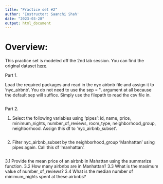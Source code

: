 ```yaml
---
title: "Practice set #2"
author: 'Instructor: Saanchi Shah'
date: "2023-03-20"
output: html_document
---
```


# Overview:

This practice set is modeled off the 2nd lab session. You can find the original dataset [here](https://www.kaggle.com/datasets/dgomonov/new-york-city-airbnb-open-data).

Part 1.

Load the required packages and read in the nyc airbnb file and assign it to 'nyc_airbnb'. 
You do not need to use the sep = ''. argument at all because the default sep will suffice. Simply use the filepath to read the csv file in.


```r

```


Part 2.

1. Select the following variables using 'pipes': id, name, price, minimum_nights, number_of_reviews, room_type, neighborhood_group, neighborhood. Assign this df to 'nyc_airbnb_subset'.

```r


```

2. Filter nyc_airbnb_subset by the neighborhood_group 'Manhattan' using pipes again. Call this df 'manhattan'.

```r

```

3.1 Provide the mean price of an airbnb in Mahattan using the summarize function.
3.2 How many airbnbs are in Manhattan?
3.3 What is the maximum value of number_of_reviews? 
3.4 What is the median number of minimum_nights spent at these airbnbs?

```r


```

